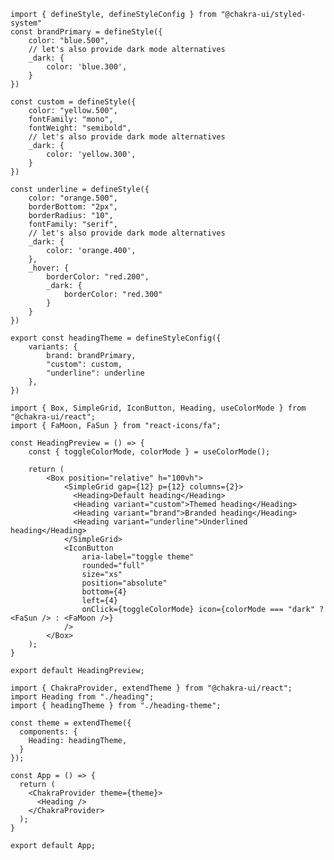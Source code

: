 <SandpackEditor>

```tsx heading-theme.tsx
import { defineStyle, defineStyleConfig } from "@chakra-ui/styled-system"
const brandPrimary = defineStyle({
    color: "blue.500",
    // let's also provide dark mode alternatives
    _dark: {
        color: 'blue.300',
    }
})

const custom = defineStyle({
    color: "yellow.500",
    fontFamily: "mono",
    fontWeight: "semibold",
    // let's also provide dark mode alternatives
    _dark: {
        color: 'yellow.300',
    }
})

const underline = defineStyle({
    color: "orange.500",
    borderBottom: "2px",
    borderRadius: "10",
    fontFamily: "serif",
    // let's also provide dark mode alternatives
    _dark: {
        color: 'orange.400',
    },
    _hover: {
        borderColor: "red.200",
        _dark: {
            borderColor: "red.300"
        }
    }
})

export const headingTheme = defineStyleConfig({
    variants: {
        brand: brandPrimary,
        "custom": custom,
        "underline": underline
    },
})
```

``` tsx heading.tsx
import { Box, SimpleGrid, IconButton, Heading, useColorMode } from "@chakra-ui/react";
import { FaMoon, FaSun } from "react-icons/fa";

const HeadingPreview = () => {
    const { toggleColorMode, colorMode } = useColorMode();

    return (
        <Box position="relative" h="100vh">
            <SimpleGrid gap={12} p={12} columns={2}>
              <Heading>Default heading</Heading>
              <Heading variant="custom">Themed heading</Heading>
              <Heading variant="brand">Branded heading</Heading>
              <Heading variant="underline">Underlined heading</Heading>
            </SimpleGrid>
            <IconButton
                aria-label="toggle theme"
                rounded="full"
                size="xs"
                position="absolute"
                bottom={4}
                left={4}
                onClick={toggleColorMode} icon={colorMode === "dark" ? <FaSun /> : <FaMoon />}
            />
        </Box>
    );
}

export default HeadingPreview;
```

```tsx App.tsx
import { ChakraProvider, extendTheme } from "@chakra-ui/react";
import Heading from "./heading";
import { headingTheme } from "./heading-theme";

const theme = extendTheme({
  components: {
    Heading: headingTheme,
  }
});

const App = () => {
  return (
    <ChakraProvider theme={theme}>
      <Heading />
    </ChakraProvider>
  );
}

export default App;
```

</SandpackEditor>